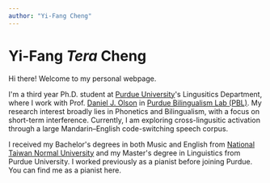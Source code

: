```yaml
---
author: "Yi-Fang Cheng"
---
```


# **Yi-Fang** _Tera_ Cheng 

Hi there! Welcome to my personal webpage.

I'm a third year Ph.D. student at [Purdue University](https://www.purdue.edu)'s Lingusitics Department, where I work with Prof. [Daniel J. Olson](https://danieljolson.weebly.com) in [Purdue Bilingualism Lab (PBL)](https://purduebilingualismlab.weebly.com). My research interest broadly lies in Phonetics and Bilingualism, with a focus on short-term interference. Currently, I am exploring cross-lingusitic activation through a large Mandarin–English code-switching speech corpus. 

I received my Bachelor's degrees in both Music and English from [National Taiwan Normal University](https://en.ntnu.edu.tw) and my Master's degree in Linguistics from Purdue University.
I worked previously as a pianist before joining Purdue. You can find me as a pianist here.


